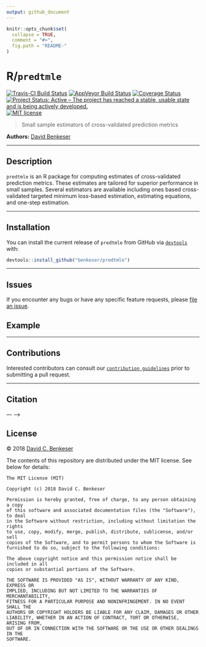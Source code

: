 ```yaml
---
output: github_document
---
```


<!-- README.md is generated from README.Rmd. Please edit that file -->

```r
knitr::opts_chunk$set(
  collapse = TRUE,
  comment = "#>",
  fig.path = "README-"
)
```

# R/`predtmle`

[![Travis-CI Build Status](https://travis-ci.org/benkeser/predtmle.svg?branch=master)](https://travis-ci.org/benkeser/predtmle)
[![AppVeyor Build  Status](https://ci.appveyor.com/api/projects/status/github/benkeser/predtmle?branch=master&svg=true)](https://ci.appveyor.com/project/benkeser/predtmle)
[![Coverage Status](https://img.shields.io/codecov/c/github/benkeser/predtmle/master.svg)](https://codecov.io/github/benkeser/predtmle?branch=master)
<!-- [![CRAN](http://www.r-pkg.org/badges/version/predtmle)](http://www.r-pkg.org/pkg/predtmle) -->
<!-- [![CRAN downloads](https://cranlogs.r-pkg.org/badges/predtmle)](https://CRAN.R-project.org/package=predtmle) -->
[![Project Status: Active – The project has reached a stable, usable state and is being actively developed.](http://www.repostatus.org/badges/latest/active.svg)](http://www.repostatus.org/#active)
[![MIT license](http://img.shields.io/badge/license-MIT-brightgreen.svg)](http://opensource.org/licenses/MIT)
<!-- [![DOI](https://zenodo.org/badge/DOI/10.5281/zenodo.835868.svg)](https://doi.org/10.5281/zenodo.835868) -->

> Small sample estimators of cross-validated prediction metrics

__Authors:__ [David Benkeser](https://www.benkeserstatistics.com/) 

---

## Description

`predtmle` is an R package for computing estimates of cross-validated prediction metrics. These estimates are tailored for superior performance in small samples. Several estimators are available including ones based cross-validated targeted minimum loss-based estimation, estimating equations, and one-step estimation. 

---

## Installation

<!-- For standard use, we recommend installing the package from
[CRAN](https://cran.r-project.org/) via

```r
install.packages("predtmle")
``` -->

You can install the current release of `predtmle` from GitHub via
[`devtools`](https://www.rstudio.com/products/rpackages/devtools/) with:

```r
devtools::install_github("benkeser/predtmle")
```

<!--
To contribute, install the _development version_ from GitHub via
[`devtools`](https://www.rstudio.com/products/rpackages/devtools/):

```r
devtools::install_github("benkeser/predtmle", ref = "develop")
```
-->

---

## Issues

If you encounter any bugs or have any specific feature requests, please [file an
issue](https://github.com/benkeser/predtmle/issues).


## Example

---

## Contributions

Interested contributors can consult our [`contribution guidelines`](https://github.com/benkeser/predtmle/blob/master/CONTRIBUTING.md) prior to submitting a pull request.

---

## Citation 
--- -->

## License

&copy; 2018 [David C. Benkeser](http://www.benkeserstatistics.com)

The contents of this repository are distributed under the MIT license. See
below for details:
```
The MIT License (MIT)

Copyright (c) 2018 David C. Benkeser

Permission is hereby granted, free of charge, to any person obtaining a copy
of this software and associated documentation files (the "Software"), to deal
in the Software without restriction, including without limitation the rights
to use, copy, modify, merge, publish, distribute, sublicense, and/or sell
copies of the Software, and to permit persons to whom the Software is
furnished to do so, subject to the following conditions:

The above copyright notice and this permission notice shall be included in all
copies or substantial portions of the Software.

THE SOFTWARE IS PROVIDED "AS IS", WITHOUT WARRANTY OF ANY KIND, EXPRESS OR
IMPLIED, INCLUDING BUT NOT LIMITED TO THE WARRANTIES OF MERCHANTABILITY,
FITNESS FOR A PARTICULAR PURPOSE AND NONINFRINGEMENT. IN NO EVENT SHALL THE
AUTHORS OR COPYRIGHT HOLDERS BE LIABLE FOR ANY CLAIM, DAMAGES OR OTHER
LIABILITY, WHETHER IN AN ACTION OF CONTRACT, TORT OR OTHERWISE, ARISING FROM,
OUT OF OR IN CONNECTION WITH THE SOFTWARE OR THE USE OR OTHER DEALINGS IN THE
SOFTWARE.
```
